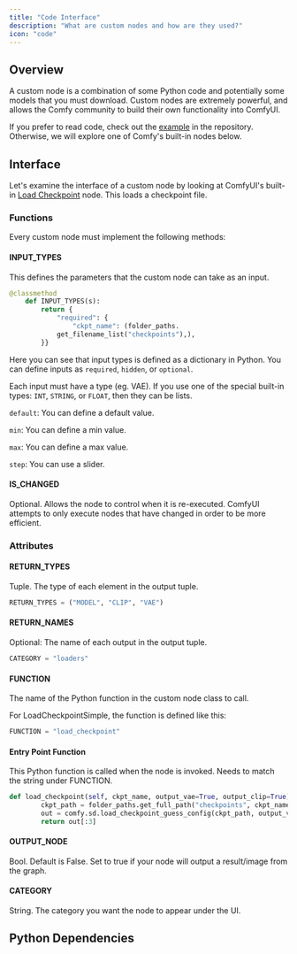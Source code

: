 ```yaml
---
title: "Code Interface"
description: "What are custom nodes and how are they used?"
icon: "code"
---
```


## Overview

A custom node is a combination of some Python code and potentially some models that you must download. Custom nodes are extremely powerful, and allows the Comfy community to build their own functionality into ComfyUI.

If you prefer to read code, check out the [example](https://github.com/comfyanonymous/ComfyUI/blob/master/custom_nodes/example_node.py.example) in the repository. Otherwise, we will explore one of Comfy's built-in nodes below.

## Interface

Let's examine the interface of a custom node by looking at ComfyUI's built-in [Load Checkpoint](https://github.com/comfyanonymous/ComfyUI/blob/master/nodes.py#L529C7-L529C29) node. This loads a checkpoint file.

### Functions

Every custom node must implement the following methods:

#### INPUT_TYPES

This defines the parameters that the custom node can take as an input.

```python
@classmethod
    def INPUT_TYPES(s):
        return {
            "required": {
                "ckpt_name": (folder_paths.
            get_filename_list("checkpoints"),),
        }}
```

Here you can see that input types is defined as a dictionary in Python. You can define inputs as `required`, `hidden`, or `optional`.

Each input must have a type (eg. VAE). If you use one of the special built-in types: `INT`, `STRING`, or `FLOAT`, then they can be lists.

<Accordion title="Optional Fields">

`default`: You can define a default value.

`min`: You can define a min value.

`max`: You can define a max value.

`step`: You can use a slider.

</Accordion>

#### IS_CHANGED

Optional. Allows the node to control when it is re-executed. ComfyUI attempts to only execute nodes that have changed in order to be more efficient.

### Attributes

#### RETURN_TYPES

Tuple. The type of each element in the output tuple.

```python
RETURN_TYPES = ("MODEL", "CLIP", "VAE")
```

#### RETURN_NAMES

Optional: The name of each output in the output tuple.

```python
CATEGORY = "loaders"
```

#### FUNCTION

The name of the Python function in the custom node class to call.

For LoadCheckpointSimple, the function is defined like this:

```python
FUNCTION = "load_checkpoint"
```

#### Entry Point Function

This Python function is called when the node is invoked. Needs to match the string under FUNCTION.

```python
def load_checkpoint(self, ckpt_name, output_vae=True, output_clip=True):
        ckpt_path = folder_paths.get_full_path("checkpoints", ckpt_name)
        out = comfy.sd.load_checkpoint_guess_config(ckpt_path, output_vae=True, output_clip=True, embedding_directory=folder_paths.get_folder_paths("embeddings"))
        return out[:3]
```

#### OUTPUT_NODE

Bool. Default is False. Set to true if your node will output a result/image from the graph.

#### CATEGORY

String. The category you want the node to appear under the UI.

## Python Dependencies
